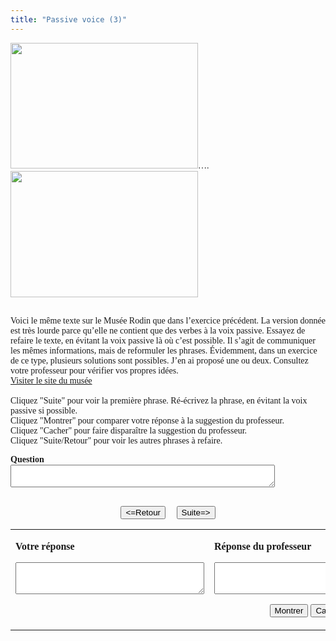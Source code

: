 ```yaml
---
title: "Passive voice (3)"
---
```

<head>
  <style>
    body {
      font-family: Garamond, serif;
    }
  </style>
</head>

<img src="rodin1.jpg" width="300" height="201" />....<img src="rodin2.jpg" width="300" height="202" /><br /><br />

Voici le même texte sur le Musée Rodin que dans l'exercice précédent. La version donnée est très lourde parce qu'elle ne contient que des verbes à la voix passive. Essayez de refaire le texte, en évitant la voix passive là où c'est possible. Il s'agit de communiquer les mêmes informations, mais de reformuler les phrases. Évidemment, dans un exercice de ce type, plusieurs solutions sont possibles. J'en ai proposé une ou deux. Consultez votre professeur pour vérifier vos propres idées. <br>
<a href="https://www.musee-rodin.fr/" title="Le Musée Rodin" target="blank">Visiter le site du musée</a><br /><br />
Cliquez &quot;Suite&quot; pour voir la première phrase. Ré-écrivez la phrase, en évitant la voix passive si possible. <br>
Cliquez &quot;Montrer&quot; pour comparer votre réponse &agrave; la suggestion du professeur.<br>
Cliquez &quot;Cacher&quot; pour faire dispara&icirc;tre la suggestion du professeur. <br />
Cliquez &quot;Suite/Retour&quot; pour voir les autres phrases à refaire.<br>

  <form name="qbox" action="" method="post">
    <p>
      <b>Question</b><br />
      <textarea name="q" rows="2" wrap="virtual" cols="50"></textarea>
    </p>
    <center>
      <br>
      <button onClick="begin(-1)" type="button">&lt;=Retour</button>
      &nbsp; &nbsp;
      <button onClick="begin(1)" type="button">Suite=&gt;</button>
      <br />

    </center>
  </form>

  <table width="80%" border="0" align="center">
    <tbody>
      <tr>
        <td valign="top" width="236">
          <p>
            <b>Votre réponse</b>
          </p>
          <form name="Sinput" action="" method="post">
            <p>
              <textarea name="Content" rows="3" wrap="virtual" cols="35"></textarea>
            </p>
          </form>
        </td>
        <td valign="top" width="308">
          <p>
            <b>Réponse du professeur</b>
          </p>
          <form name="feedback" action="" method="post">
            <p>
              <textarea name="fb" rows="3" wrap="virtual" cols="35"></textarea>
            </p>
          </form>
          <form name="Check" action="" method="post">
            <center>
              <button onClick="checkAnswer()" type="button">Montrer</button>
              <button onClick="hideAnswer()" type="button">Cacher</button>
            </center>
          </form>
        </td>
      </tr>
    </tbody>
  </table>

<SCRIPT language=Javascript><!--//
//  This code is based on a script by Marmoe Soemarmo.  
//  Dan Beeby modified it and wrote the creation interface, JavaScripts, and Perl Scripts.
//  http://lang.swarthmore.edu/mellon -- dbeeby@haverford.edu.
//  Content by Alison Murray Levine, University of Virginia, alevine@virginia.edu.
//  You may borrow and modify these scripts, but please give credit where credit is due.
	var Question= new Array();
	var Answer= new Array();
//---------------------DATA--------------------

Question[1]="En 1911, l'hôtel Biron, site actuel du Musée Rodin, a été acheté (fut acheté) par l'Etat français.";Question[2]="Les collections de Rodin ont été (furent) offertes à l'Etat contre le garanti qu'un musée lui serait dédié à l'hôtel Biron.";Question[3]="Le projet a été (fut) soutenu par Claude Monet, Octave Mirbeau, Raymond Poincaré, et Georges Clémenceau, entre autres personnalités.";Question[4]="A l'époque, l'oeuvre de Rodin n'était pas bien comprise.";Question[5]="Certains la considéraient même comme l'oeuvre du diable. (le texte d'origine emploie le mot *sulfureux.*)";Question[6]="Les donations ont été (furent) approuvées par un vote du Parlement et officialisées le 24 décembre 1916.";Question[7]="Toutes les collections, y compris les photographies et les archives de Rodin, ont été (furent) transférées à l'Etat.";Question[8]="L'ouverture du musée a eu lieu en 1919.";Question[9]="Aujourd'hui, le musée est visité par 500.000 visiteurs par an en moyenne.";Question[10]="Même les chaises et les divans dans le musée, qui peuvent être utilisés par les visiteurs, ont été (furent) donnés par Rodin.";Answer[11]="FYI: no need to translate: Alison Levine adapted this text from Jacques Vilain, *De d'hôtel Biron au Musée Rodin,* based on the work *Rodin--le musée et ses collections* (Paris: Scala, 1996). The original text can be found on the museum's website,  http://www.musee-rodin.fr/accueil.htm.";

Answer[1]="En 1911, l'Etat français a acheté (acheta) l'hôtel Biron, site actuel du Musée Rodin.";Answer[2]="Rodin a offert (offrit) ses collections à l'Etat contre le garanti qu'on  lui dédierait un musée à l'hôtel Biron. (note: this is a bit of a trick question, as the first sentence doesn't make it clear that it was Rodin that made the offer, but it was.)";Answer[3]="Claude Monet, Octave Mirbeau, Raymond Poincaré, et Georges Clémenceau, entre autres personnalités, ont soutenu (soutinrent) le projet.";Answer[4]="On pourrait laisser cette phrase inchangée; ou on pourrait écrire: A l'époque, on ne comprenait pas bien l'oeuvre de Rodin/A cette époque, l'art de Rodin était incomprise. L'original, c'est: à cette époque, l'art du sculpteur restait incompris.";Answer[5]="Je ne changerais pas cette phrase.";Answer[6]="Votées par le Parlement, les trois donations ont été (furent) officialisées le 24 décembre 1916.";Answer[7]="On pourrait laisser cette phrase inchangée; ou, si on sait que c'était Rodin qui a fait le don, on pourrait écrire: Rodin a transféré (transféra) toutes ses collections, y compris ses photographies et ses archives, à l'Etat.";Answer[8]="Je ne changerais pas cette phrase, élégante et économe.";Answer[9]="Aujourd'hui, le musée reçoit en moyenne 500.000 visiteurs par an; En moyenne, 500.000 visiteurs par an fréquentent le musée de nos jours.";Answer[10]="Même les chaises et les divans (canapés) du musée, où peuvent s'asseoir les visiteurs (où les visiteurs peuvent s'asseoir, que les visiteurs peuvent utiliser), viennent de Rodin.";Answer[11]="Bravo!";


//-------------------END DATA-------------

var NextQ = 0;
  var QN = 0;

  function begin(QN) {
    NextQ = NextQ + QN;
    if (Question[NextQ] == null) {
      alert("Il n’y a plus de questions. Cliquez sur suite/retour pour revoir les questions.");
    }
    document.feedback.fb.value = "";
    document.Sinput.Content.value = "";
    document.qbox.q.value = Question[NextQ];
  }

  function checkAnswer() {
    if (document.Sinput.Content.value === "") {
      document.feedback.fb.value = "Essayez de répondre à la question avant de voir la réponse du professeur.";
    } else {
      document.feedback.fb.value = Answer[NextQ];
    }
  }

  function hideAnswer() {
    document.feedback.fb.value = "";
  }
  //-->
</script>

